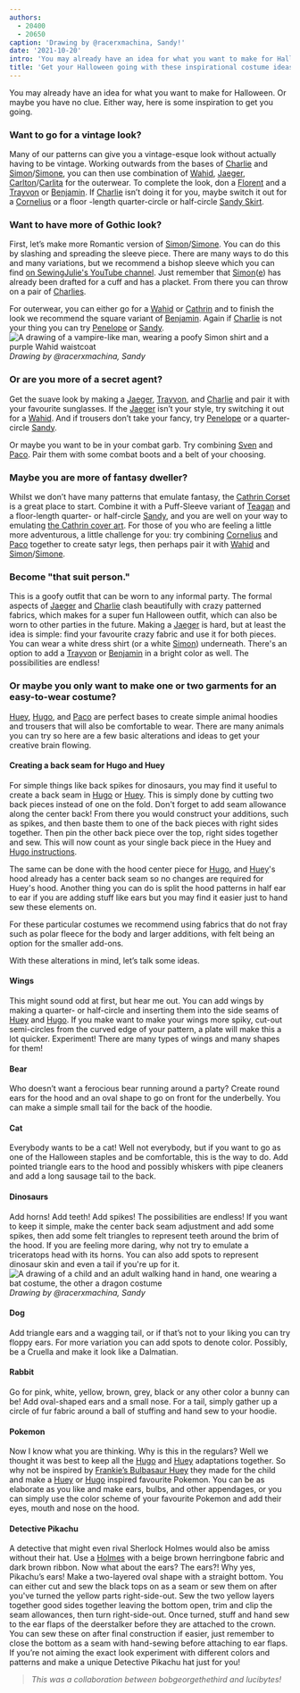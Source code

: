```yaml
---
authors:
  - 20400
  - 20650
caption: 'Drawing by @racerxmachina, Sandy!'
date: '2021-10-20'
intro: 'You may already have an idea for what you want to make for Halloween. Or maybe you have no clue. Either way, here is some inspiration to get you going.'
title: 'Get your Halloween going with these inspirational costume ideas'
---
```


You may already have an idea for what you want to make for Halloween. Or maybe
you have no clue. Either way, here is some inspiration to get you going.

<!-- truncate -->

### Want to go for a vintage look?

Many of our patterns can give you a vintage-esque look without actually having to be vintage.
Working outwards from the bases of [Charlie](/designs/charlie) and [Simon](/designs/simon/)/[Simone](/designs/simone/), you can then use combination of [Wahid](/designs/wahid/), [Jaeger](/designs/jeager), [Carlton](/designs/carlton/)/[Carlita](/designs/carlita) for the outerwear. To complete the look, don a [Florent](/designs/florent) and a [Trayvon](/designs/trayvon) or [Benjamin](/designs/benjamin). If [Charlie](/designs/charlie/) isn’t doing it for you, maybe switch it out for a [Cornelius](/designs/cornelius/) or a floor -length quarter-circle or half-circle [Sandy Skirt](/designs/sandy/).

### Want to have more of Gothic look?

First, let’s make more Romantic version of [Simon](/designs/simon/)/[Simone](/designs/simone/). You can do this by slashing and spreading the sleeve piece. There are many ways to do this and many variations, but we recommend a bishop sleeve which you can find [on SewingJulie's YouTube channel](https://www.youtube.com/watch?v=GkEZtATYZ2g&ab_channel=SewingJulie). Just remember that [Simon](/designs/simon/)([e](/designs/simone/)) has already been drafted for a cuff and has a placket. From there you can throw on a pair of [Charlies](/designs/charlie/).

For outerwear, you can either go for a [Wahid](/designs/wahid/) or [Cathrin](/designs/cathrin/) and to finish the look we recommend the square variant of [Benjamin](/designs/benjamin/). Again if [Charlie](/designs/charlie/) is not your thing you can try [Penelope](/designs/penelope/) or [Sandy](/designs/sandy/).
![A drawing of a vampire-like man, wearing a poofy Simon shirt and a purple Wahid waistcoat](https://posts.freesewing.org/uploads/wahidsimonvamp_345e8bb3b0.jpg)
_Drawing by @racerxmachina, Sandy_

### Or are you more of a secret agent?

Get the suave look by making a [Jaeger](/designs/jaeger/), [Trayvon](/designs/trayvon/), and [Charlie](/designs/charlie/) and pair it with your favourite sunglasses. If the [Jaeger](/designs/jaeger/) isn’t your style, try switching it out for a [Wahid](/designs/wahid/). And if trousers don’t take your fancy, try [Penelope](/designs/penelope/) or a quarter-circle [Sandy](/designs/sandy/).

Or maybe you want to be in your combat garb. Try combining [Sven](/designs/sven/) and [Paco](/designs/paco/). Pair them with some combat boots and a belt of your choosing.

### Maybe you are more of fantasy dweller?

Whilst we don’t have many patterns that emulate fantasy, the [Cathrin Corset](/designs/cathrin/) is a great place to start. Combine it with a Puff-Sleeve variant of [Teagan](/designs/teagan/) and a floor-length quarter- or half-circle [Sandy](/designs/sandy/), and you are well on your way to emulating [the Cathrin cover art](/designs/cathrin/). For those of you who are feeling a little more adventurous, a little challenge for you: try combining [Cornelius](/designs/cornelius/) and [Paco](/designs/paco/) together to create satyr legs, then perhaps pair it with [Wahid](/designs/wahid/) and [Simon](/designs/simon/)/[Simone](/designs/simone/).

### Become "that suit person."

This is a goofy outfit that can be worn to any informal party. The formal aspects of [Jaeger](/designs/jaeger/) and [Charlie](/designs/charlie/) clash beautifully with crazy patterned fabrics, which makes for a super fun Halloween outfit, which can also be worn to other parties in the future. Making a [Jaeger](/designs/jaeger/) is hard, but at least the idea is simple: find your favourite crazy fabric and use it for both pieces. You can wear a white dress shirt (or a white [Simon](/designs/simon/)) underneath. There's an option to add a [Trayvon](/designs/trayvon/) or [Benjamin](/designs/benjamin/) in a bright color as well. The possibilities are endless!

### Or maybe you only want to make one or two garments for an easy-to-wear costume?

[Huey](/designs/huey/), [Hugo](/designs/hugo/), and [Paco](/designs/paco/) are perfect bases to create simple animal hoodies and trousers that will also be comfortable to wear. There are many animals you can try so here are a few basic alterations and ideas to get your creative brain flowing.

#### Creating a back seam for Hugo and Huey

For simple things like back spikes for dinosaurs, you may find it useful to create a back seam in [Hugo](/designs/hugo/) or [Huey](/designs/huey/). This is simply done by cutting two back pieces instead of one on the fold. Don't forget to add seam allowance along the center back! From there you would construct your additions, such as spikes, and then baste them to one of the back pieces with right sides together. Then pin the other back piece over the top, right sides together and sew. This will now count as your single back piece in the Huey and [Hugo instructions](/docs/designs/hugo/instructions/).

The same can be done with the hood center piece for [Hugo](/designs/hugo/), and [Huey](/designs/huey/)'s hood already has a center back seam so no changes are required for Huey's hood. Another thing you can do is split the hood patterns in half ear to ear if you are adding stuff like ears but you may find it easier just to hand sew these elements on.

For these particular costumes we recommend using fabrics that do not fray such as polar fleece for the body and larger additions, with felt being an option for the smaller add-ons.

With these alterations in mind, let’s talk some ideas.

#### Wings

This might sound odd at first, but hear me out. You can add wings by making a quarter- or half-circle and inserting them into the side seams of [Huey](/designs/huey/) and [Hugo](/designs/hugo/). If you make want to make your wings more spiky, cut-out semi-circles from the curved edge of your pattern, a plate will make this a lot quicker. Experiment! There are many types of wings and many shapes for them!

#### Bear

Who doesn’t want a ferocious bear running around a party? Create round ears for the hood and an oval shape to go on front for the underbelly. You can make a simple small tail for the back of the hoodie.

#### Cat

Everybody wants to be a cat! Well not everybody, but if you want to go as one of the Halloween staples and be comfortable, this is the way to do. Add pointed triangle ears to the hood and possibly whiskers with pipe cleaners and add a long sausage tail to the back.

#### Dinosaurs

Add horns! Add teeth! Add spikes! The possibilities are endless! If you want to keep it simple, make the center back seam adjustment and add some spikes, then add some felt triangles to represent teeth around the brim of the hood. If you are feeling more daring, why not try to emulate a triceratops head with its horns. You can also add spots to represent dinosaur skin and even a tail if you're up for it.
![A drawing of a child and an adult walking hand in hand, one wearing a bat costume, the other a dragon costume](https://posts.freesewing.org/uploads/huey_paco_costumes_8a199c7572.jpg)
_Drawing by @racerxmachina, Sandy_

#### Dog

Add triangle ears and a wagging tail, or if that’s not to your liking you can try floppy ears. For more variation you can add spots to denote color. Possibly, be a Cruella and make it look like a Dalmatian.

#### Rabbit

Go for pink, white, yellow, brown, grey, black or any other color a bunny can be! Add oval-shaped ears and a small nose. For a tail, simply gather up a circle of fur fabric around a ball of stuffing and hand sew to your hoodie.

#### Pokemon

Now I know what you are thinking. Why is this in the regulars? Well we thought it was best to keep all the [Hugo](/designs/hugo/) and [Huey](/designs/huey/) adaptations together. So why not be inspired by [Frankie’s Bulbasaur Huey](/showcase/bulbasaur-huey/) they made for the child and make a [Huey](/designs/huey/) or [Hugo](/designs/hugo/) inspired favourite Pokemon. You can be as elaborate as you like and make ears, bulbs, and other appendages, or you can simply use the color scheme of your favourite Pokemon and add their eyes, mouth and nose on the hood.

#### Detective Pikachu

A detective that might even rival Sherlock Holmes would also be amiss without their hat. Use a [Holmes](/designs/holmes/) with a beige brown herringbone fabric and dark brown ribbon. Now what about the ears? The ears?! Why yes, Pikachu’s ears! Make a two-layered oval shape with a straight bottom. You can either cut and sew the black tops on as a seam or sew them on after you've turned the yellow parts right-side-out. Sew the two yellow layers together good sides together leaving the bottom open, trim and clip the seam allowances, then turn right-side-out. Once turned, stuff and hand sew to the ear flaps of the deerstalker before they are attached to the crown. You can sew these on after final construction if easier, just remember to close the bottom as a seam with hand-sewing before attaching to ear flaps. If you’re not aiming the exact look experiment with different colors and patterns and make a unique Detective Pikachu hat just for you!

> _This was a collaboration between bobgeorgethethird and lucibytes!_
